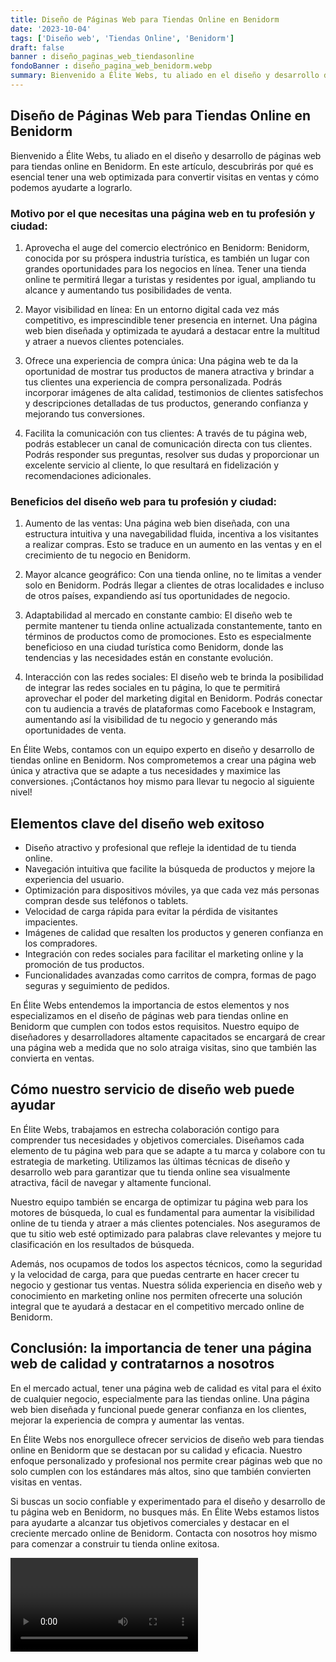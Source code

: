 ```yaml
---
title: Diseño de Páginas Web para Tiendas Online en Benidorm
date: '2023-10-04'
tags: ['Diseño web', 'Tiendas Online', 'Benidorm']
draft: false
banner : diseño_paginas_web_tiendasonline
fondoBanner : diseño_pagina_web_benidorm.webp
summary: Bienvenido a Élite Webs, tu aliado en el diseño y desarrollo de páginas web para tiendas online en Benidorm. En este artículo, descubrirás por qué es esencial tener una web optimizada para convertir visitas en ventas y cómo podemos ayudarte a lograrlo.
---
```


## Diseño de Páginas Web para Tiendas Online en Benidorm

Bienvenido a Élite Webs, tu aliado en el diseño y desarrollo de páginas web para tiendas online en Benidorm. En este artículo, descubrirás por qué es esencial tener una web optimizada para convertir visitas en ventas y cómo podemos ayudarte a lograrlo.

### Motivo por el que necesitas una página web en tu profesión y ciudad:

1. Aprovecha el auge del comercio electrónico en Benidorm: Benidorm, conocida por su próspera industria turística, es también un lugar con grandes oportunidades para los negocios en línea. Tener una tienda online te permitirá llegar a turistas y residentes por igual, ampliando tu alcance y aumentando tus posibilidades de venta.

2. Mayor visibilidad en línea: En un entorno digital cada vez más competitivo, es imprescindible tener presencia en internet. Una página web bien diseñada y optimizada te ayudará a destacar entre la multitud y atraer a nuevos clientes potenciales.

3. Ofrece una experiencia de compra única: Una página web te da la oportunidad de mostrar tus productos de manera atractiva y brindar a tus clientes una experiencia de compra personalizada. Podrás incorporar imágenes de alta calidad, testimonios de clientes satisfechos y descripciones detalladas de tus productos, generando confianza y mejorando tus conversiones.

4. Facilita la comunicación con tus clientes: A través de tu página web, podrás establecer un canal de comunicación directa con tus clientes. Podrás responder sus preguntas, resolver sus dudas y proporcionar un excelente servicio al cliente, lo que resultará en fidelización y recomendaciones adicionales.

### Beneficios del diseño web para tu profesión y ciudad:

1. Aumento de las ventas: Una página web bien diseñada, con una estructura intuitiva y una navegabilidad fluida, incentiva a los visitantes a realizar compras. Esto se traduce en un aumento en las ventas y en el crecimiento de tu negocio en Benidorm.

2. Mayor alcance geográfico: Con una tienda online, no te limitas a vender solo en Benidorm. Podrás llegar a clientes de otras localidades e incluso de otros países, expandiendo así tus oportunidades de negocio.

3. Adaptabilidad al mercado en constante cambio: El diseño web te permite mantener tu tienda online actualizada constantemente, tanto en términos de productos como de promociones. Esto es especialmente beneficioso en una ciudad turística como Benidorm, donde las tendencias y las necesidades están en constante evolución.

4. Interacción con las redes sociales: El diseño web te brinda la posibilidad de integrar las redes sociales en tu página, lo que te permitirá aprovechar el poder del marketing digital en Benidorm. Podrás conectar con tu audiencia a través de plataformas como Facebook e Instagram, aumentando así la visibilidad de tu negocio y generando más oportunidades de venta.

En Élite Webs, contamos con un equipo experto en diseño y desarrollo de tiendas online en Benidorm. Nos comprometemos a crear una página web única y atractiva que se adapte a tus necesidades y maximice las conversiones. ¡Contáctanos hoy mismo para llevar tu negocio al siguiente nivel!

<GifSeo />

<Cta />

## Elementos clave del diseño web exitoso

- Diseño atractivo y profesional que refleje la identidad de tu tienda online.
- Navegación intuitiva que facilite la búsqueda de productos y mejore la experiencia del usuario.
- Optimización para dispositivos móviles, ya que cada vez más personas compran desde sus teléfonos o tablets.
- Velocidad de carga rápida para evitar la pérdida de visitantes impacientes.
- Imágenes de calidad que resalten los productos y generen confianza en los compradores.
- Integración con redes sociales para facilitar el marketing online y la promoción de tus productos.
- Funcionalidades avanzadas como carritos de compra, formas de pago seguras y seguimiento de pedidos.

En Élite Webs entendemos la importancia de estos elementos y nos especializamos en el diseño de páginas web para tiendas online en Benidorm que cumplen con todos estos requisitos. Nuestro equipo de diseñadores y desarrolladores altamente capacitados se encargará de crear una página web a medida que no solo atraiga visitas, sino que también las convierta en ventas.

## Cómo nuestro servicio de diseño web puede ayudar

En Élite Webs, trabajamos en estrecha colaboración contigo para comprender tus necesidades y objetivos comerciales. Diseñamos cada elemento de tu página web para que se adapte a tu marca y colabore con tu estrategia de marketing. Utilizamos las últimas técnicas de diseño y desarrollo web para garantizar que tu tienda online sea visualmente atractiva, fácil de navegar y altamente funcional.

Nuestro equipo también se encarga de optimizar tu página web para los motores de búsqueda, lo cual es fundamental para aumentar la visibilidad online de tu tienda y atraer a más clientes potenciales. Nos aseguramos de que tu sitio web esté optimizado para palabras clave relevantes y mejore tu clasificación en los resultados de búsqueda.

Además, nos ocupamos de todos los aspectos técnicos, como la seguridad y la velocidad de carga, para que puedas centrarte en hacer crecer tu negocio y gestionar tus ventas. Nuestra sólida experiencia en diseño web y conocimiento en marketing online nos permiten ofrecerte una solución integral que te ayudará a destacar en el competitivo mercado online de Benidorm.

## Conclusión: la importancia de tener una página web de calidad y contratarnos a nosotros

En el mercado actual, tener una página web de calidad es vital para el éxito de cualquier negocio, especialmente para las tiendas online. Una página web bien diseñada y funcional puede generar confianza en los clientes, mejorar la experiencia de compra y aumentar las ventas.

En Élite Webs nos enorgullece ofrecer servicios de diseño web para tiendas online en Benidorm que se destacan por su calidad y eficacia. Nuestro enfoque personalizado y profesional nos permite crear páginas web que no solo cumplen con los estándares más altos, sino que también convierten visitas en ventas.

Si buscas un socio confiable y experimentado para el diseño y desarrollo de tu página web en Benidorm, no busques más. En Élite Webs estamos listos para ayudarte a alcanzar tus objetivos comerciales y destacar en el creciente mercado online de Benidorm. Contacta con nosotros hoy mismo para comenzar a construir tu tienda online exitosa.

<Video />

<CtaBot job='Tiendas Online' city='Benidorm'/>

<Gmaps query='Benidorm+españa+maps' />